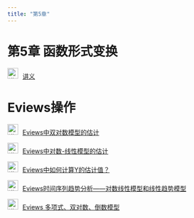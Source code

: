 ```yaml
---
title: "第5章"
---
```


# 第5章 函数形式变换

<img src="img/teacher.png" alt="讲义" style="width: 24px; height: 24px;margin-right: 10px">[讲义](https://lizongzhang.github.io/ee4/chap5.html)

#  Eviews操作

<img src="img/video.png" alt="讲义" style="width: 24px; height: 24px;margin-right: 10px">[Eviews中双对数模型的估计](https://www.bilibili.com/video/BV1sG4y1t7Wh/) 
    
<img src="img/video.png" alt="讲义" style="width: 24px; height: 24px;margin-right: 10px">[Eviews中对数-线性模型的估计](https://www.bilibili.com/video/BV1RP411F7yG/) 
    
<img src="img/video.png" alt="讲义" style="width: 24px; height: 24px;margin-right: 10px">[Eviews中如何计算Y的估计值？](https://www.bilibili.com/video/BV1Jd4y1F7ze) 
    

<img src="img/video.png" alt="讲义" style="width: 24px; height: 24px;margin-right: 10px">[Eviews时间序列趋势分析——对数线性模型和线性趋势模型](https://www.bilibili.com/video/BV1684y1v7xb/)
    
    
<img src="img/video.png" alt="讲义" style="width: 24px; height: 24px;margin-right: 10px">[Eviews 多项式、双对数、倒数模型](https://www.bilibili.com/video/BV1xT4y1F7oS/) 
    
        

    
    


